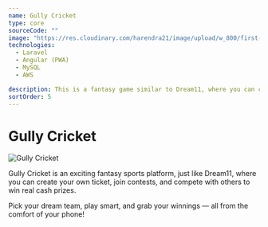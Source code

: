 ```yaml
---
name: Gully Cricket
type: core
sourceCode: ""
image: "https://res.cloudinary.com/harendra21/image/upload/w_800/first-block.png_ednioc.png"
technologies:
  - Laravel
  - Angular (PWA)
  - MySQL
  - AWS

description: This is a fantasy game similar to Dream11, where you can create your own ticket to participate and win cash prizes.
sortOrder: 5
---
```


# Gully Cricket

![Gully Cricket](https://res.cloudinary.com/harendra21/image/upload/w_800/first-block.png_ednioc.png)

Gully Cricket is an exciting fantasy sports platform, just like Dream11, where you can create your own ticket, join contests, and compete with others to win real cash prizes.

Pick your dream team, play smart, and grab your winnings — all from the comfort of your phone!